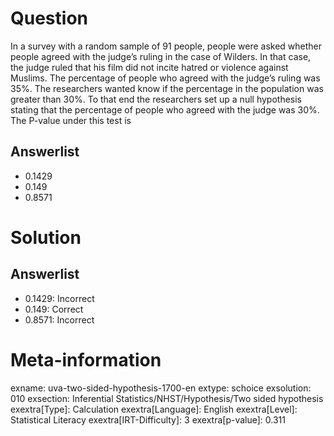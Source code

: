 Question
========

In a survey with a random sample of 91 people, people were asked whether people agreed with the judge's ruling in the case of Wilders. In that case, the judge ruled that his film did not incite hatred or violence against Muslims. The percentage of people who agreed with the judge's ruling was 35%. The researchers wanted know if the percentage in the population was greater than 30%. To that end the researchers set up a null hypothesis stating that the percentage of people who agreed with the judge was 30%. The P-value under this test is

Answerlist
----------

* 0.1429
* 0.149
* 0.8571

Solution
========

Answerlist
----------

* 0.1429: Incorrect
* 0.149: Correct
* 0.8571: Incorrect

Meta-information
================
exname: uva-two-sided-hypothesis-1700-en
extype: schoice
exsolution: 010
exsection: Inferential Statistics/NHST/Hypothesis/Two sided hypothesis
exextra[Type]: Calculation
exextra[Language]: English
exextra[Level]: Statistical Literacy
exextra[IRT-Difficulty]: 3
exextra[p-value]: 0.311
